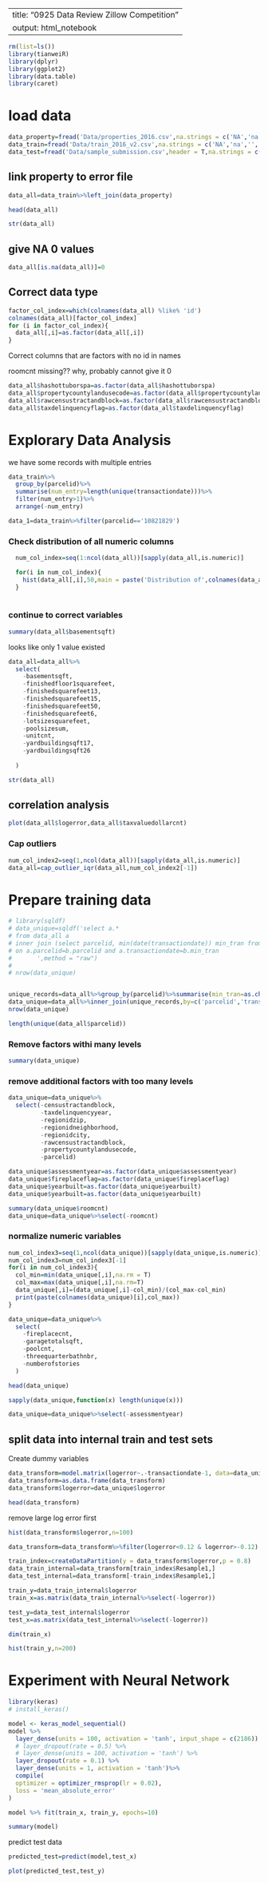 
---
title: "0925 Data Review Zillow Competition"
output: html_notebook
---

```r
rm(list=ls())
library(tianweiR)
library(dplyr)
library(ggplot2)
library(data.table)
library(caret)
```

# load data
```r
data_property=fread('Data/properties_2016.csv',na.strings = c('NA','na','',' '))
data_train=fread('Data/train_2016_v2.csv',na.strings = c('NA','na','',' '))
data_test=fread('Data/sample_submission.csv',header = T,na.strings = c('NA','na','',' '))
```

## link property to error file
```r
data_all=data_train%>%left_join(data_property)
```

```r
head(data_all)
```


```r
str(data_all)
```
## give NA 0 values
```r
data_all[is.na(data_all)]=0
```

## Correct data type
```r
factor_col_index=which(colnames(data_all) %like% 'id')
colnames(data_all)[factor_col_index]
for (i in factor_col_index){
  data_all[,i]=as.factor(data_all[,i])
}
```

Correct columns that are factors with no id in names

roomcnt missing?? why, probably cannot give it 0
```r
data_all$hashottuborspa=as.factor(data_all$hashottuborspa)
data_all$propertycountylandusecode=as.factor(data_all$propertycountylandusecode)
data_all$rawcensustractandblock=as.factor(data_all$rawcensustractandblock)
data_all$taxdelinquencyflag=as.factor(data_all$taxdelinquencyflag)
```

# Explorary Data Analysis

we have some records with multiple entries
```r
data_train%>%
  group_by(parcelid)%>%
  summarise(num_entry=length(unique(transactiondate)))%>%
  filter(num_entry>1)%>%
  arrange(-num_entry)
```

```r
data_1=data_train%>%filter(parcelid=='10821829')
```

### Check distribution of all numeric columns
```r
  num_col_index=seq(1:ncol(data_all))[sapply(data_all,is.numeric)]

  for(i in num_col_index){
    hist(data_all[,i],50,main = paste('Distribution of',colnames(data_all)[i]),xlab=colnames(data_all)[i])
  }
  
```

### continue to correct variables 
```r
summary(data_all$basementsqft)
```

looks like only 1 value existed
```r
data_all=data_all%>%
  select(
    -basementsqft,
    -finishedfloor1squarefeet,
    -finishedsquarefeet13,
    -finishedsquarefeet15,
    -finishedsquarefeet50,
    -finishedsquarefeet6,
    -lotsizesquarefeet,
    -poolsizesum,
    -unitcnt,
    -yardbuildingsqft17,
    -yardbuildingsqft26
    
  )
```

```r
str(data_all)
```

## correlation analysis
```r
plot(data_all$logerror,data_all$taxvaluedollarcnt)
```

### Cap outliers
```r
num_col_index2=seq(1,ncol(data_all))[sapply(data_all,is.numeric)]
data_all=cap_outlier_iqr(data_all,num_col_index2[-1])
```



# Prepare training data
```r
# library(sqldf)
# data_unique=sqldf('select a.*
# from data_all a
# inner join (select parcelid, min(date(transactiondate)) min_tran from data_all group by parcelid) b
# on a.parcelid=b.parcelid and a.transactiondate=b.min_tran
#       ',method = "raw")
# 
# nrow(data_unique)


unique_records=data_all%>%group_by(parcelid)%>%summarise(min_tran=as.character(min(as.Date(transactiondate))))%>%ungroup()
data_unique=data_all%>%inner_join(unique_records,by=c('parcelid','transactiondate'='min_tran'))
nrow(data_unique)
```

```r
length(unique(data_all$parcelid))
```

### Remove factors withi many levels
```r
summary(data_unique)
```


### remove additional factors with too many levels
```r
data_unique=data_unique%>%
  select(-censustractandblock,
         -taxdelinquencyyear,
         -regionidzip,
         -regionidneighborhood,
         -regionidcity,
         -rawcensustractandblock,
         -propertycountylandusecode,
         -parcelid)
```

```r
data_unique$assessmentyear=as.factor(data_unique$assessmentyear)
data_unique$fireplaceflag=as.factor(data_unique$fireplaceflag)
data_unique$yearbuilt=as.factor(data_unique$yearbuilt)
data_unique$yearbuilt=as.factor(data_unique$yearbuilt)


```

```r
summary(data_unique$roomcnt)
data_unique=data_unique%>%select(-roomcnt)
```



### normalize numeric variables
```r
num_col_index3=seq(1,ncol(data_unique))[sapply(data_unique,is.numeric)]
num_col_index3=num_col_index3[-1]
for(i in num_col_index3){
  col_min=min(data_unique[,i],na.rm = T)
  col_max=max(data_unique[,i],na.rm=T)
  data_unique[,i]=(data_unique[,i]-col_min)/(col_max-col_min)
  print(paste(colnames(data_unique)[i],col_max))
}
```

```r
data_unique=data_unique%>%
  select(
    -fireplacecnt,
    -garagetotalsqft,
    -poolcnt,
    -threequarterbathnbr,
    -numberofstories
  )
```


```r
head(data_unique)
```

```r
sapply(data_unique,function(x) length(unique(x)))
```

```r
data_unique=data_unique%>%select(-assessmentyear)
```


## split data into internal train and test sets


Create dummy variables
```r
data_transform=model.matrix(logerror~.-transactiondate-1, data=data_unique)
data_transform=as.data.frame(data_transform)
data_transform$logerror=data_unique$logerror
```

```r
head(data_transform)
```

remove large log error first

```r
hist(data_transform$logerror,n=100)
```


```r
data_transform=data_transform%>%filter(logerror<0.12 & logerror>-0.12)
```

```r
train_index=createDataPartition(y = data_transform$logerror,p = 0.8)
data_train_internal=data_transform[train_index$Resample1,]
data_test_internal=data_transform[-train_index$Resample1,]
```

```r
train_y=data_train_internal$logerror
train_x=as.matrix(data_train_internal%>%select(-logerror))

test_y=data_test_internal$logerror
test_x=as.matrix(data_test_internal%>%select(-logerror))
```

```r
dim(train_x)
```

```r
hist(train_y,n=200)
```


# Experiment with Neural Network
```r
library(keras)
# install_keras()
```


```r
model <- keras_model_sequential() 
model %>% 
  layer_dense(units = 100, activation = 'tanh', input_shape = c(2186)) %>% 
  # layer_dropout(rate = 0.5) %>%
  # layer_dense(units = 100, activation = 'tanh') %>%
  layer_dropout(rate = 0.1) %>%
  layer_dense(units = 1, activation = 'tanh')%>%
  compile(
  optimizer = optimizer_rmsprop(lr = 0.02),
  loss = 'mean_absolute_error'
)
```

```r
model %>% fit(train_x, train_y, epochs=10)

```

```r
summary(model)
```

predict test data
```r
predicted_test=predict(model,test_x)

plot(predicted_test,test_y)
```

